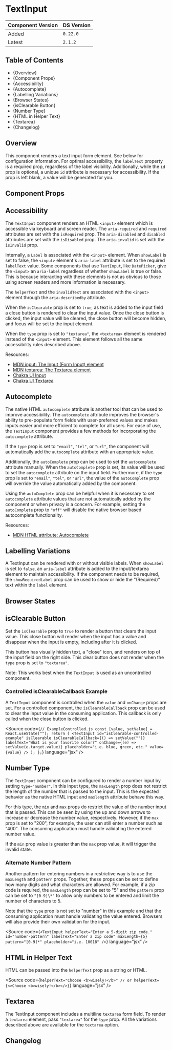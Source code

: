 

<Meta of={TextInputStories} />

# TextInput

| Component Version | DS Version |
| ----------------- | ---------- |
| Added             | `0.22.0`   |
| Latest            | `2.1.2`    |

## Table of Contents

- {<Link href="#overview" target="_self">Overview</Link>}
- {<Link href="#component-props" target="_self">Component Props</Link>}
- {<Link href="#accessibility" target="_self">Accessibility</Link>}
- {<Link href="#autocomplete" target="_self">Autocomplete</Link>}
- {<Link href="#labelling-variations" target="_self">Labelling Variations</Link>}
- {<Link href="#browser-states" target="_self">Browser States</Link>}
- {<Link href="#isclearable-button" target="_self">isClearable Button</Link>}
- {<Link href="#number-type" target="_self">Number Type</Link>}
- {<Link href="#html-in-helper-text" target="_self">HTML in Helper Text</Link>}
- {<Link href="#textarea" target="_self">Textarea</Link>}
- {<Link href="#changelog" target="_self">Changelog</Link>}

## Overview

<Description of={TextInputStories} />

This component renders a text input form element. See below for configuration
information. For optimal accessibility, the `labelText` property is a required
prop, regardless of the label visibility. Additionally, while the `id` prop is
optional, a unique `id` attribute is necessary for accessibility. If the prop
is left blank, a value will be generated for you.

## Component Props

<Canvas of={TextInputStories.WithControls} />

<ArgTypes of={TextInputStories.WithControls} />

## Accessibility

The `TextInput` component renders an HTML `<input>` element which is accessible
via keyboard and screen reader. The `aria-required` and `required` attributes are
set with the `isRequired` prop. The `aria-disabled` and `disabled` attributes are
set with the `isDisabled` prop. The `aria-invalid` is set with the `isInvalid`
prop.

Internally, a `Label` is associated with the `<input>` element. When `showLabel`
is set to false, the `<input>` element's `aria-label` attribute is set to the
required `labelText` value. Some components that use `TextInput`, like `DatePicker`,
give the `<input>` an `aria-label` regardless of whether `showLabel` is true or false.
This is because interacting with these elements is not as obvious to those using
screen readers and more information is necessary.

The `helperText` and the `invalidText` are associated with the `<input>` element
through the `aria-describedby` attribute.

When the `isClearable` prop is set to `true`, as text is added to the input
field a close button is rendered to clear the input value. Once the close button
is clicked, the input value will be cleared, the close button will become hidden,
and focus will be set to the input element.

When the `type` prop is set to `"textarea"`, the `<textarea>` element
is rendered instead of the `<input>` element. This element follows all the same
accessibility rules described above.

Resources:

- [MDN input: The Input (Form Input) element](https://developer.mozilla.org/en-US/docs/Web/HTML/Element/input)
- [MDN textarea: The Textarea element](https://developer.mozilla.org/en-US/docs/Web/HTML/Element/textarea)
- [Chakra UI Input](https://chakra-ui.com/docs/components/form/input)
- [Chakra UI Textarea](https://chakra-ui.com/docs/components/form/textarea)

## Autocomplete

The native HTML `autocomplete` attribute is another tool that can be used to
improve accessibility. The `autocomplete` attribute improves the browser's
ability to pre-populate form fields with user-preferred values and makes inputs
easier and more efficient to complete for all users. For ease of use, the
`TextInput` component provides a few methods for incorporating the
`autocomplete` attribute.

If the `type` prop is set to `"email"`, `"tel"`, or `"url"`, the component will
automatically add the `autocomplete` attribute with an appropriate value.

Additionally, the `autoComplete` prop can be used to set the `autocomplete`
attribute manually. When the `autoComplete` prop is set, its value will be used
to set the `autocomplete` attribute on the input field. Furthermore, if the
`type` prop is set to `"email"`, `"tel"`, or `"url"`, the value of the
`autoComplete` prop will override the value automatically added by the
component.

Using the `autoComplete` prop can be helpful when it is necessary to set
`autocomplete` attribute values that are not automatically added by the
component or when privacy is a concern. For example, setting the `autoComplete`
prop to `"off"` will disable the native browser based autocomplete
functionality.

Resources:

- [MDN HTML attribute: Autocomplete](https://developer.mozilla.org/en-US/docs/Web/HTML/Attributes/autocomplete)

## Labelling Variations

A TextInput can be rendered with or without visible labels. When `showLabel` is
set to `false`, an `aria-label` attribute is added to the input/textarea element
to maintain accessibility. If the component needs to be required, the
`showRequiredLabel` prop can be used to show or hide the "(Required)" text
within the `label` element.

<Canvas of={TextInputStories.LabellingVariations} />

## Browser States

<Canvas of={TextInputStories.BrowserStates} />

## isClearable Button

Set the `isClearable` prop to `true` to render a button that clears the input
value. This close button will render when the input has a value and disappear
when the input is empty, including after it is clicked.

This button has visually hidden text, a "close" icon, and renders on top
of the input field on the right side. This clear button does not render when
the `type` prop is set to `"textarea"`.

Note: This works best when the `TextInput` is used as an uncontrolled component.

<Canvas of={TextInputStories.isClearableButton} />

### Controlled isClearableCallback Example

A `TextInput` component is controlled when the `value` and `onChange` props are
set. For a controlled component, the `isClearableCallback` prop can be used to
clear the input value in the consuming application. This callback is only called
when the close button is clicked.

<Source
  code={`
// ExampleControlled.js
  const [value, setValue] = React.useState("");
  return (
    <TextInput
      id="isClearable-controlled-example"
      isClearable
      isClearableCallback={() => setValue("")}
      labelText="What is your favorite color?"
      onChange={(e) => setValue(e.target.value)}
      placeholder="i.e. blue, green, etc."
      value={value}
    />
  );
};
`}
  language="jsx"
/>

<Canvas of={TextInputStories.ControlledExample} />

## Number Type

The `TextInput` component can be configured to render a number input by setting
`type="number"`. In this input type, the `maxLength` prop does not restrict the
length of the number that is passed to the input. This is the expected behavior
as the native HTML input and `maxlength` attribute behave this way.

For this type, the `min` and `max` props do restrict the value of the number
input that is passed. This can be seen by using the up and down arrows to
increase or decrease the number value, respectively. However, if the `max` prop
is set to "200", for example, the user can still enter a number such as "400".
The consuming application must handle validating the entered number value.

If the `min` prop value is greater than the `max` prop value, it will trigger
the invalid state.

<Canvas of={TextInputStories.NumberType} />

### Alternate Number Pattern

Another pattern for entering numbers in a restrictive way is to use the
`maxLength` and `pattern` props. Together, these props can be set to define how
many digits and what characters are allowed. For example, if a zip code is
required, the `maxLength` prop can be set to "5" and the `pattern` prop can be
set to `"[0-9]\*"` to allow only numbers to be entered and limit the number of
characters to 5.

Note that the `type` prop is not set to "number" in this example and that the
consuming application must handle validating the value entered. Browsers will
also provide their own validation for the input.

<Source
  code={`
<TextInput
  helperText="Enter a 5-digit zip code."
  id="number-pattern"
  labelText="Enter a zip code"
  maxLength={5}
  pattern="[0-9]*"
  placeholder="i.e. 10018"
/>
`}
  language="jsx"
/>

<Canvas of={TextInputStories.AlternateNumberPattern} />

## HTML in Helper Text

HTML can be passed into the `helperText` prop as a string or HTML.

<Source
  code={`
helperText="Choose <b>wisely!</b>"
// or
helperText={<>Choose <b>wisely!</b></>}
`}
  language="jsx"
/>

<Canvas of={TextInputStories.HTMLHelperText} />

## Textarea

The TextInput component includes a multiline `textarea` form field. To render a
`textarea` element, pass `"textarea"` for the `type` prop. All the variations
described above are available for the `textarea` option.

<Canvas of={TextInputStories.Textarea} />

## Changelog

<ComponentChangelogTable changelogData={changelogData} />

